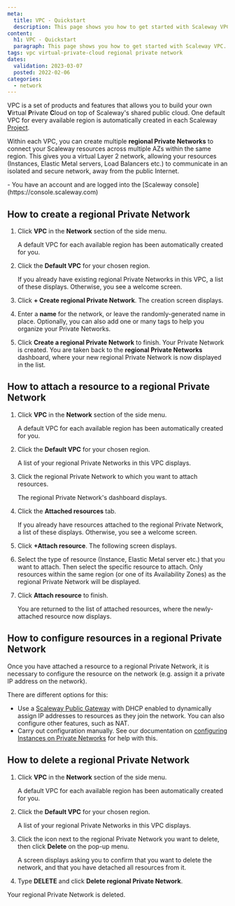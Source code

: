 ```yaml
---
meta:
  title: VPC - Quickstart
  description: This page shows you how to get started with Scaleway VPC.
content:
  h1: VPC - Quickstart
  paragraph: This page shows you how to get started with Scaleway VPC.
tags: vpc virtual-private-cloud regional private network
dates:
  validation: 2023-03-07
  posted: 2022-02-06
categories:
  - network
---
```


VPC is a set of products and features that allows you to build your own **V**irtual **P**rivate **C**loud on top of Scaleway's shared public cloud. One default VPC for every available region is automatically created in each Scaleway [Project](/console/my-project/concepts/#project).

Within each VPC, you can create multiple **regional Private Networks** to connect your Scaleway resources across multiple AZs within the same region. This gives you a virtual Layer 2 network, allowing your resources (Instances, Elastic Metal servers, Load Balancers etc.) to communicate in an isolated and secure network, away from the public Internet.

<Message type="requirement">
  - You have an account and are logged into the [Scaleway console](https://console.scaleway.com)
</Message>

## How to create a regional Private Network

1. Click **VPC** in the **Network** section of the side menu.

    A default VPC for each available region has been automatically created for you.

    <Lightbox src="scaleway-vpc.webp" alt="" />

2. Click the **Default VPC** for your chosen region.

    If you already have existing regional Private Networks in this VPC, a list of these displays. Otherwise, you see a welcome screen.

    <Lightbox src="scaleway-reg-pn.webp" alt="" />

3. Click **+ Create regional Private Network**. The creation screen displays.

    <Lightbox src="scaleway-create-rpn.webp" alt=""/>

4. Enter a **name** for the network, or leave the randomly-generated name in place. Optionally, you can also add one or many tags to help you organize your Private Networks. 

5. Click **Create a regional Private Network** to finish. Your Private Network is created. You are taken back to the **regional Private Networks** dashboard, where your new regional Private Network is now displayed in the list.

## How to attach a resource to a regional Private Network

1. Click **VPC** in the **Network** section of the side menu.

    A default VPC for each available region has been automatically created for you.

    <Lightbox src="scaleway-vpc.webp" alt="" />

2. Click the **Default VPC** for your chosen region.

    A list of your regional Private Networks in this VPC displays.

3. Click the regional Private Network to which you want to attach resources.

    The regional Private Network's dashboard displays.

    <Lightbox src="scaleway-rpn-dashboard.webp" alt="" />

4. Click the **Attached resources** tab.

    If you already have resources attached to the regional Private Network, a list of these displays. Otherwise, you see a welcome screen.

5. Click **+Attach resource**. The following screen displays.

    <Lightbox src="scaleway-attach-resource.webp" alt="" />

6. Select the type of resource (Instance, Elastic Metal server etc.) that you want to attach. Then select the specific resource to attach. Only resources within the same region (or one of its Availability Zones) as the regional Private Network will be displayed.

7. Click **Attach resource** to finish.

    You are returned to the list of attached resources, where the newly-attached resource now displays.

## How to configure resources in a regional Private Network

Once you have attached a resource to a regional Private Network, it is necessary to configure the resource on the network (e.g. assign it a private IP address on the network).

There are different options for this:

- Use a [Scaleway Public Gateway](/network/public-gateways/concepts/#public-gateway) with DHCP enabled to dynamically assign IP addresses to resources as they join the network. You can also configure other features, such as NAT.
- Carry out configuration manually. See our documentation on [configuring Instances on Private Networks](/compute/instances/how-to/use-private-networks/#how-to-configure-the-private-network-interface-on-your-instances) for help with this.

## How to delete a regional Private Network

1. Click **VPC** in the **Network** section of the side menu.

    A default VPC for each available region has been automatically created for you.

    <Lightbox src="scaleway-vpc.webp" alt="" />

2. Click the **Default VPC** for your chosen region.

    A list of your regional Private Networks in this VPC displays.

3. Click the <Icon name="more" /> icon next to the regional Private Network you want to delete, then click **Delete** on the pop-up menu.

    <Lightbox src="scaleway-delete-rpn.webp" alt="" />

    A screen displays asking you to confirm that you want to delete the network, and that you have detached all resources from it.

4. Type **DELETE** and click **Delete regional Private Network**.

  Your regional Private Network is deleted.